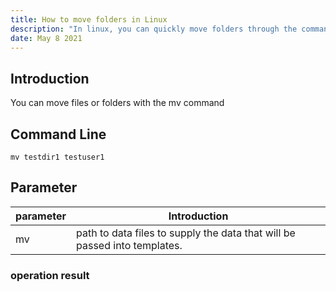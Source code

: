 ```yaml
---
title: How to move folders in Linux
description: "In linux, you can quickly move folders through the command line mv, or you can modify the folder name through mv"
date: May 8 2021
---
```

## Introduction

You can move files or folders with the mv command

## Command Line

```linux
mv testdir1 testuser1
```

## Parameter

| parameter | Introduction                                                               |
| --------- | -------------------------------------------------------------------------- |
| mv   | path to data files to supply the data that will be passed into templates. |

###  operation result
```
```
